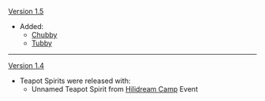 {{Change History/Header}}
[[Version 1.5]]
* Added:
** [[Chubby]]
** [[Tubby]]

----
[[Version 1.4]]
* Teapot Spirits were released with:
** Unnamed Teapot Spirit from [[Hilidream Camp]] Event